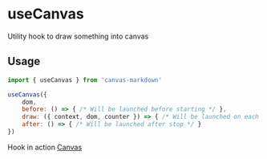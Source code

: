 
<Meta title="Hooks/useCanvas"/>

# useCanvas

Utility hook to draw something into canvas

## Usage

```js
import { useCanvas } from 'canvas-markdown'

useCanvas({
    dom,
    before: () => { /* Will be launched before starting */ },
    draw: ({ context, dom, counter }) => { /* Will be launched on each frame */ },
    after: () => { /* Will be launched after stop */ }
})
```

Hook in action [Canvas](/?path=/docs/canvas--showcase)
